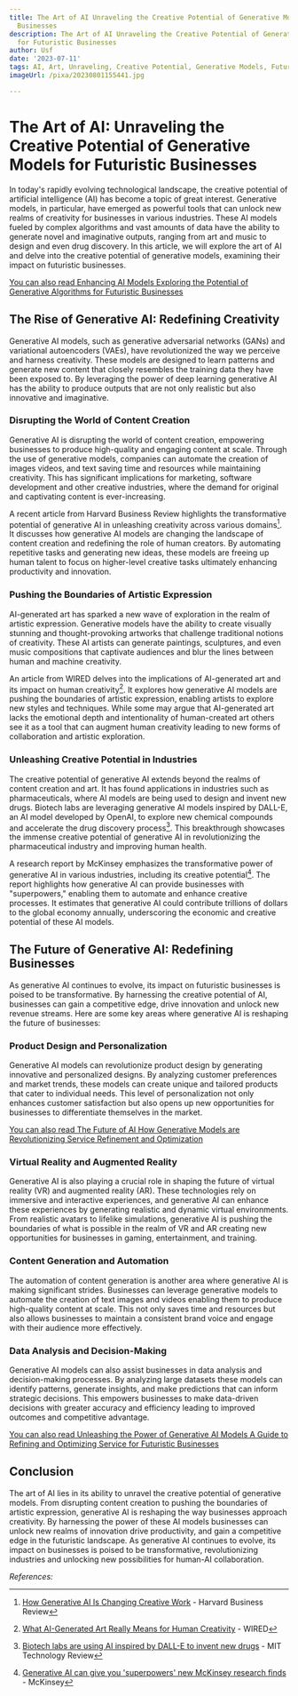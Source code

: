 ```yaml
---
title: The Art of AI Unraveling the Creative Potential of Generative Models for Futuristic
  Businesses
description: The Art of AI Unraveling the Creative Potential of Generative Models
  for Futuristic Businesses
author: Usf
date: '2023-07-11'
tags: AI, Art, Unraveling, Creative Potential, Generative Models, Futuristic Businesses
imageUrl: /pixa/20230801155441.jpg

---
```

# The Art of AI: Unraveling the Creative Potential of Generative Models for Futuristic  Businesses

In today's rapidly evolving  technological landscape, the creative potential of artificial intelligence (AI) has become a topic of great interest. Generative models, in particular, have emerged as powerful tools  that can unlock new realms of creativity for businesses in various industries. These AI models fueled by complex algorithms and vast amounts  of data have the ability to generate  novel and imaginative outputs, ranging from art and music to  design and even drug  discovery. In this article, we will explore the art of AI and delve into the creative potential of generative models, examining their impact on futuristic businesses.

[You can also read Enhancing AI Models Exploring the Potential of Generative Algorithms for  Futuristic Businesses](Enhancing%20AI%20Models%20Exploring%20the%20Potential%20of%20Generative%20Algorithms%20for%20Futuristic%20Businesses)


## The Rise of Generative AI: Redefining Creativity

Generative AI models, such as generative adversarial  networks (GANs) and variational autoencoders (VAEs),  have revolutionized the way we perceive and harness  creativity. These models are designed to learn  patterns and generate new content that closely resembles the training data they have been exposed to. By leveraging  the power of  deep learning generative AI  has  the ability to produce  outputs that  are not only realistic but also innovative and imaginative.

### Disrupting the World of Content Creation

Generative  AI is disrupting the world of content creation, empowering businesses to produce high-quality and engaging content at scale. Through the  use of generative models, companies can automate  the creation of images videos, and text saving  time and resources while maintaining creativity. This has significant implications for marketing, software  development and other creative industries, where the  demand for original and captivating content is ever-increasing.

A recent article from Harvard  Business Review highlights the transformative potential of generative AI in unleashing creativity across various domains[^1^]. It discusses how generative AI models  are changing the landscape of content creation and redefining the role of human creators. By automating repetitive tasks and generating new ideas, these models are freeing up  human talent to focus on higher-level creative tasks ultimately enhancing productivity and innovation.

### Pushing the Boundaries of  Artistic Expression

AI-generated art has sparked a new wave of exploration in the realm of artistic  expression. Generative models have the ability to create visually stunning and  thought-provoking artworks that  challenge  traditional notions of creativity. These  AI artists can generate paintings, sculptures, and even music compositions that captivate audiences and blur the lines between human and machine creativity.

An article from WIRED delves into the implications of AI-generated art and its impact on human  creativity[^2^]. It  explores how generative AI models are  pushing  the boundaries of artistic expression, enabling artists to  explore new styles and techniques. While some may argue  that AI-generated art lacks the emotional depth and intentionality of human-created art others see it as a tool that can augment human  creativity leading to  new forms of collaboration and artistic exploration.

### Unleashing  Creative Potential in Industries

The creative potential of generative AI extends  beyond the realms of content creation and art. It has found applications in  industries such as pharmaceuticals, where AI models are  being used to  design and invent new drugs. Biotech  labs are leveraging generative AI  models inspired by DALL-E, an AI model  developed by OpenAI, to explore new chemical compounds and accelerate the drug discovery process[^3^]. This breakthrough showcases  the immense creative potential of generative AI in revolutionizing  the pharmaceutical industry and improving human health.

A research report  by  McKinsey emphasizes  the transformative power of generative AI in various industries, including  its creative potential[^4^]. The report highlights how  generative AI can  provide businesses with "superpowers," enabling them to automate and enhance creative processes. It estimates that generative AI could contribute trillions of dollars to the global economy annually, underscoring the economic and creative potential  of these AI models.

## The Future of Generative AI: Redefining Businesses

As generative  AI continues to evolve, its  impact on futuristic businesses is poised to be transformative. By harnessing the creative potential  of AI, businesses can gain a competitive edge, drive innovation and unlock new revenue streams.  Here  are some key areas where generative AI is reshaping the future of businesses:

### Product Design and Personalization

Generative AI models can revolutionize product  design by generating innovative and personalized designs.  By analyzing customer preferences and  market trends, these models can create unique and tailored products that cater to individual needs. This level of personalization not only enhances customer satisfaction  but also opens up new opportunities for  businesses to differentiate themselves in the market.

[You can  also read The Future of AI How Generative Models are Revolutionizing Service Refinement and Optimization](The%20Future%20of%20AI%20How%20Generative%20Models%20are%20Revolutionizing%20Service%20Refinement%20and%20Optimization)


### Virtual Reality and Augmented Reality

Generative  AI is also playing  a crucial  role in  shaping  the future  of virtual reality (VR) and augmented reality (AR). These technologies rely on immersive and interactive experiences, and generative AI can enhance these experiences by generating realistic and dynamic virtual environments.  From  realistic avatars to lifelike simulations, generative  AI is pushing the boundaries of what is possible in the realm of VR and AR  creating new opportunities for businesses in gaming,  entertainment, and training.

### Content Generation  and Automation

The automation of content generation is another area where generative AI is  making  significant strides. Businesses can leverage generative models to automate the creation  of text images and  videos enabling them to produce high-quality content at scale. This not only saves time and resources but also allows businesses to maintain a consistent brand voice and engage with their audience more effectively.

### Data Analysis and Decision-Making

Generative  AI  models can  also assist businesses  in data analysis and decision-making  processes. By analyzing large datasets these models can identify patterns, generate insights, and make predictions  that can  inform strategic decisions. This empowers businesses to  make data-driven decisions with greater  accuracy and efficiency leading to improved outcomes and competitive advantage.

[You can also read Unleashing the Power of Generative AI Models A Guide to Refining  and Optimizing Service  for Futuristic Businesses](Unleashing%20the%20Power%20of%20Generative%20AI%20Models%20A%20Guide%20to%20Refining%20and%20Optimizing%20Service%20for%20Futuristic%20Businesses)


## Conclusion

The art of AI lies in its ability to unravel the creative potential of  generative models. From disrupting content creation to pushing the boundaries of artistic expression, generative AI  is reshaping the way businesses approach creativity. By harnessing the power of these AI models  businesses  can unlock new realms of  innovation drive productivity, and gain a competitive edge in the futuristic landscape. As generative AI continues to evolve, its impact on  businesses is poised to be transformative, revolutionizing industries and unlocking new  possibilities for human-AI  collaboration.

*References:*

[^1^]: [How Generative AI Is Changing Creative Work](https://hbr.org/2022/11/how-generative-ai-is-changing-creative-work) - Harvard Business Review
[^2^]: [What AI-Generated  Art Really Means for  Human Creativity](https://www.wired.com/story/picture-limitless-creativity-ai-image-generators/) - WIRED
[^3^]: [Biotech labs are  using  AI inspired  by  DALL-E to invent new drugs](https://www.technologyreview.com/2022/12/01/1064023/biotech-labs-are-using-ai-inspired-by-dall-e-to-invent-new-drugs/) - MIT Technology Review
[^4^]: [Generative AI can give you 'superpowers' new McKinsey research finds](https://www.mckinsey.com/about-us/new-at-mckinsey-blog/generative-ai-can-give-you-superpowers-new-mckinsey-research-finds) - McKinsey